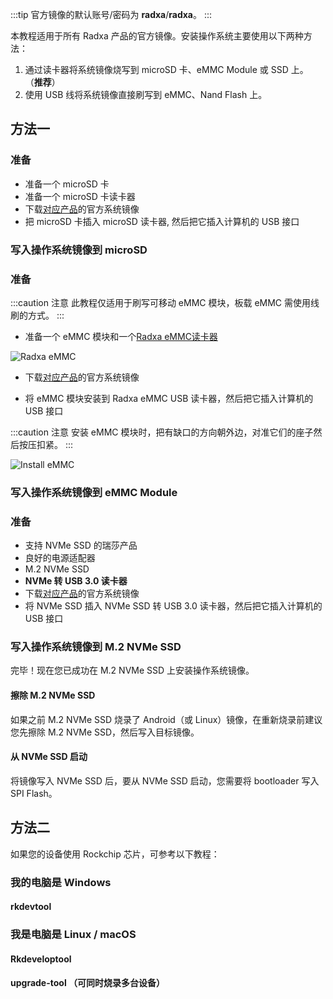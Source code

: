 
:::tip
官方镜像的默认账号/密码为 **radxa**/**radxa**。
:::

本教程适用于所有 Radxa 产品的官方镜像。安装操作系统主要使用以下两种方法：

1. 通过读卡器将系统镜像烧写到 microSD 卡、eMMC Module 或 SSD 上。 （**推荐**）
2. 使用 USB 线将系统镜像直接刷写到 eMMC、Nand Flash 上。

## 方法一

<Tabs queryString="target">

  <TabItem value="microSD" label="microSD">

### 准备

- 准备一个 microSD 卡
- 准备一个 microSD 卡读卡器
- 下载[对应产品](/productlist)的官方系统镜像
- 把 microSD 卡插入 microSD 读卡器, 然后把它插入计算机的 USB 接口

### 写入操作系统镜像到 microSD

<Etcher model={props.model} />

  </TabItem>

  <TabItem value="emmc-module" label="eMMC Module">

### 准备

:::caution 注意
此教程仅适用于刷写可移动 eMMC 模块，板载 eMMC 需使用线刷的方式。
:::

- 准备一个 eMMC 模块和一个[Radxa eMMC读卡器](/accessories/emmc_reader)

![Radxa eMMC](/img/accessories/emmc_related_01.webp)

- 下载[对应产品](/productlist)的官方系统镜像

- 将 eMMC 模块安装到 Radxa eMMC USB 读卡器，然后把它插入计算机的 USB 接口

:::caution 注意
安装 eMMC 模块时，把有缺口的方向朝外边，对准它们的座子然后按压扣紧。
:::

![Install eMMC](/img/accessories/emmc-install2.webp)

### 写入操作系统镜像到 eMMC Module

<Etcher model={props.model} />

  </TabItem>

  <TabItem value="nvme-ssd" label="NVMe SSD">

### 准备

- 支持 NVMe SSD 的瑞莎产品
- 良好的电源适配器
- M.2 NVMe SSD
- **NVMe 转 USB 3.0 读卡器**
- 下载[对应产品](/productlist)的官方系统镜像
- 将 NVMe SSD 插入 NVMe SSD 转 USB 3.0 读卡器，然后把它插入计算机的 USB 接口

### 写入操作系统镜像到 M.2 NVMe SSD

<Etcher model={props.model} />

完毕！现在您已成功在 M.2 NVMe SSD 上安装操作系统镜像。

#### 擦除 M.2 NVMe SSD

如果之前 M.2 NVMe SSD 烧录了 Android（或 Linux）镜像，在重新烧录前建议您先擦除 M.2 NVMe SSD，然后写入目标镜像。

#### 从 NVMe SSD 启动

将镜像写入 NVMe SSD 后，要从 NVMe SSD 启动，您需要将 bootloader 写入 SPI Flash。

  </TabItem>
</Tabs>

## 方法二

如果您的设备使用 Rockchip 芯片，可参考以下教程：

### 我的电脑是 Windows

#### rkdevtool

<Rkdevtool />

### 我是电脑是 Linux / macOS

#### Rkdeveloptool

<Rkdeveloptool />

#### upgrade-tool （可同时烧录多台设备）

<Upgradetool />
